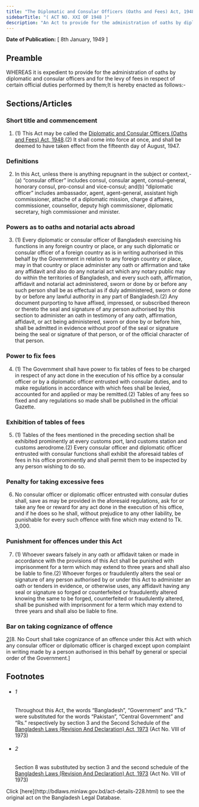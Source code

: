 ```yaml
---
title: "The Diplomatic and Consular Officers (Oaths and Fees) Act, 1948"
sidebarTitle: "( ACT NO. XXI OF 1948 )"
description: "An Act to provide for the administration of oaths by diplomatic and consular officers and to prescribe the fees leviable in respect of certain of their official duties.1♣"
---
```


**Date of Publication:** [ 8th January, 1949 ]

## Preamble

WHEREAS it is expedient to provide for the administration of oaths by diplomatic and consular officers and for the levy of fees in respect of certain official duties performed by them;It is hereby enacted as follows:-

## Sections/Articles

### Short title and commencement

1. (1) This Act may be called the [Diplomatic and Consular Officers (Oaths and Fees) Act, 1948](/laws/act-228 "Diplomatic and Consular Officers (Oaths and Fees) Act, 1948").(2) It shall come into force at once, and shall be deemed to have taken effect from the fifteenth day of August, 1947.

### Definitions

2. In this Act, unless there is anything repugnant in the subject or context,-(a) “consular officer” includes consul, consular agent, consul-general, honorary consul, pro-consul and vice-consul; and(b) “diplomatic officer” includes ambassador, agent, agent-general, assistant high commissioner, attache of a diplomatic mission, charge d affaires, commissioner, counsellor, deputy high commissioner, diplomatic secretary, high commissioner and minister.

### Powers as to oaths and notarial acts abroad

3. (1) Every diplomatic or consular officer of Bangladesh exercising his functions in any foreign country or place, or any such diplomatic or consular officer of a foreign country as is in writing authorised in this behalf by the Government in relation to any foreign country or place, may in that country or place administer any oath or affirmation and take any affidavit and also do any notarial act which any notary public may do within the territories of Bangladesh, and every such oath, affirmation, affidavit and notarial act administered, sworn or done by or before any such person shall be as effectual as if duly administered, sworn or done by or before any lawful authority in any part of Bangladesh.(2) Any document purporting to have affixed, impressed, or subscribed thereon or thereto the seal and signature of any person authorised by this section to administer an oath in testimony of any oath, affirmation, affidavit, or act being administered, sworn or done by or before him, shall be admitted in evidence without proof of the seal or signature being the seal or signature of that person, or of the official character of that person.

### Power to fix fees

4. (1) The Government shall have power to fix tables of fees to be charged in respect of any act done in the execution of his office by a consular officer or by a diplomatic officer entrusted with consular duties, and to make regulations in accordance with which fees shall be levied, accounted for and applied or may be remitted.(2) Tables of any fees so fixed and any regulations so made shall be published in the official Gazette.

### Exhibition of tables of fees

5. (1) Tables of the fees mentioned in the preceding section shall be exhibited prominently at every customs port, land customs station and customs aerodrome.(2) Every consular officer and diplomatic officer entrusted with consular functions shall exhibit the aforesaid tables of fees in his office prominently and shall permit them to be inspected by any person wishing to do so.

### Penalty for taking excessive fees

6. No consular officer or diplomatic officer entrusted with consular duties shall, save as may be provided in the aforesaid regulations, ask for or take any fee or reward for any act done in the execution of his office, and if he does so he shall, without prejudice to any other liability, be punishable for every such offence with fine which may extend to Tk. 3,000.

### Punishment for offences under this Act

7. (1) Whoever swears falsely in any oath or affidavit taken or made in accordance with the provisions of this Act shall be punished with imprisonment for a term which may extend to three years and shall also be liable to fine.(2) Whoever forges or fraudulently alters the seal or signature of any person authorised by or under this Act to administer an oath or tenders in evidence, or otherwise uses, any affidavit having any seal or signature so forged or counterfeited or fraudulently altered knowing the same to be forged, counterfeited or fraudulently altered, shall be punished with imprisonment for a term which may extend to three years and shall also be liable to fine.

### Bar on taking cognizance of offence

[2](1)[8. No Court shall take cognizance of an offence under this Act with which any consular officer or diplomatic officer is charged except upon complaint in writing made by a person authorised in this behalf by general or special order of the Government.]

## Footnotes

- ###### 1

  Throughout this Act, the words “Bangladesh”, “Government” and “Tk.” were substituted for the words “Pakistan”, “Central Government” and “Rs.” respectively by section 3 and the Second Schedule of the [Bangladesh Laws (Revision And Declaration) Act, 1973](/laws/act-430 "Bangladesh Laws (Revision And Declaration) Act, 1973") (Act No. VIII of 1973)

- ###### 2

  Section 8 was substituted by section 3 and the second schedule of the [Bangladesh Laws (Revision And Declaration) Act, 1973](/laws/act-430 "Bangladesh Laws (Revision And Declaration) Act, 1973") (Act No. VIII of 1973)

<Note>
  Click [here](http://bdlaws.minlaw.gov.bd/act-details-228.html) to see the original act on the Bangladesh Legal Database.
</Note>

